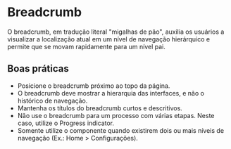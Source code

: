 
# Breadcrumb

O breadcrumb, em tradução literal "migalhas de pão", auxilia os usuários a visualizar a localização atual em um nível de navegação hierárquico e permite que se movam rapidamente para um nível pai.

## Boas práticas

- Posicione o breadcrumb próximo ao topo da página.
- O breadcrumb deve mostrar a hierarquia das interfaces, e não o histórico de navegação.
- Mantenha os títulos do breadcrumb curtos e descritivos.
- Não use o breadcrumb para um processo com várias etapas. Neste caso, utilize o Progress indicator.
- Somente utilize o componente quando existirem dois ou mais níveis de navegação (Ex.: Home > Configurações).

<Demo src='pages/components/breadcrumb/Breadcrumb' />
